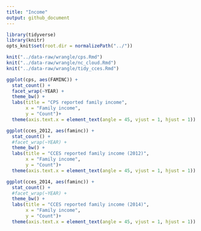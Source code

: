 ```yaml
---
title: "Income"
output: github_document
---
```


```r
library(tidyverse)
library(knitr)
opts_knit$set(root.dir = normalizePath("../"))
```

```r
knit("../data-raw/wrangle/cps.Rmd")
knit("../data-raw/wrangle/nc_cloud.Rmd")
knit("../data-raw/wrangle/tidy_cces.Rmd")
```

```r
ggplot(cps, aes(FAMINC)) +
  stat_count() +
  facet_wrap(~YEAR) +
  theme_bw() +
  labs(title = "CPS reported family income",
       x = "Family income",
       y = "Count")+
  theme(axis.text.x = element_text(angle = 45, vjust = 1, hjust = 1))
```

```r
ggplot(cces_2012, aes(faminc)) +
  stat_count() +
  #facet_wrap(~YEAR) +
  theme_bw() +
  labs(title = "CCES reported family income (2012)",
       x = "Family income",
       y = "Count")+
  theme(axis.text.x = element_text(angle = 45, vjust = 1, hjust = 1))

ggplot(cces_2014, aes(faminc)) +
  stat_count() +
  #facet_wrap(~YEAR) +
  theme_bw() +
  labs(title = "CCES reported family income (2014)",
       x = "Family income",
       y = "Count")+
  theme(axis.text.x = element_text(angle = 45, vjust = 1, hjust = 1))
```



